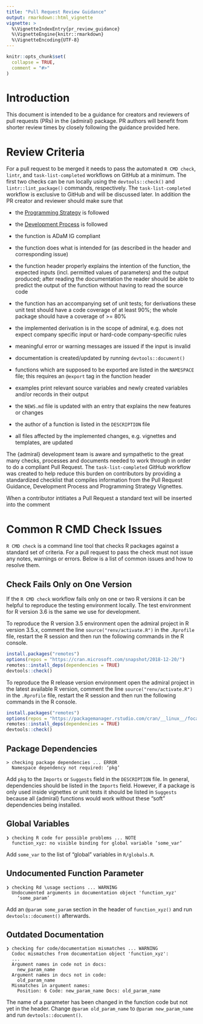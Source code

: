 ```yaml
---
title: "Pull Request Review Guidance"
output: rmarkdown::html_vignette
vignette: >
  %\VignetteIndexEntry{pr_review_guidance}
  %\VignetteEngine{knitr::rmarkdown}
  %\VignetteEncoding{UTF-8}
---
```


```r
knitr::opts_chunk$set(
  collapse = TRUE,
  comment = "#>"
)
```

# Introduction

This document is intended to be a guidance for creators and reviewers of pull requests (PRs) in the {admiral} package. PR authors will benefit from shorter review times by closely following the guidance provided here.


# Review Criteria

For a pull request to be merged it needs to pass the automated `R CMD check`, `lintr`, and `task-list-completed` workflows on GitHub at a minimum. The first two checks can  be run locally using the `devtools::check()` and `lintr::lint_package()` commands, respectively. The `task-list-completed` workflow is exclusive to GitHub and will be discussed later. In addition the PR creator and reviewer should make sure that

- the [Programming Strategy](programming_strategy.html) is followed

- the [Development Process](development_process.html) is followed

- the function is ADaM IG compliant

- the function does what is intended for (as described in the header and corresponding issue)

- the function header properly explains the intention of the function, the expected inputs (incl. permitted values of parameters) and the output produced; after reading the documentation the reader should be able to predict the output of the function without having to read the source code

- the function has an accompanying set of unit tests; for derivations these unit test should have a code coverage of at least 90%; the whole package should have a coverage of >= 80%

- the implemented derivation is in the scope of admiral, e.g. does not expect company specific input or hard-code company-specific rules

- meaningful error or warning messages are issued if the input is invalid

- documentation is created/updated by running `devtools::document()`

- functions which are supposed to be exported are listed in the `NAMESPACE` file; this requires an `@export` tag in the function header

- examples print relevant source variables and newly created variables and/or records in their output

- the `NEWS.md` file is updated with an entry that explains the new features or changes

- the author of a function is listed in the `DESCRIPTION` file

- all files affected by the implemented changes, e.g. vignettes and templates, are updated


The {admiral} development team is aware and sympathetic to the great many checks, processes and
documents needed to work through in order to do a compliant Pull Request.  The `task-list-completed` GitHub
workflow was created to help reduce this burden on contributors by providing a standardized checklist that compiles information from the Pull Request Guidance, Development Process and Programming Strategy Vignettes. 

When a contributor intitiates a Pull Request a standard text will be inserted into the comment 




# Common R CMD Check Issues

`R CMD check` is a command line tool that checks R packages against a standard set of criteria. For a pull request to pass the check must not issue any notes, warnings or errors. Below is a list of common issues and how to resolve them.

## Check Fails Only on One Version

If the `R CMD check` workflow fails only on one or two R versions it can be helpful to reproduce the testing environment locally. The test environment for R version 3.6 is the same we use for development.

To reproduce the R version 3.5 environment open the admiral project in R version 3.5.x, comment the line `source("renv/activate.R")` in the `.Rprofile` file, restart the R session and then run the following commands in the R console.

```r
install.packages("remotes")
options(repos = "https://cran.microsoft.com/snapshot/2018-12-20/")
remotes::install_deps(dependencies = TRUE)
devtools::check()
```

To reproduce the R release version environment open the admiral project in the latest available R version, comment the line `source("renv/activate.R")` in the `.Rprofile` file, restart the R session and then run the following commands in the R console.

```r
install.packages("remotes")
options(repos = "https://packagemanager.rstudio.com/cran/__linux__/focal/latest")
remotes::install_deps(dependencies = TRUE)
devtools::check()
```

## Package Dependencies

```
> checking package dependencies ... ERROR
  Namespace dependency not required: ‘pkg’
```

Add `pkg` to the `Imports` or `Suggests` field in the `DESCRIPTION` file. In general, dependencies should be listed in the `Imports` field. However, if a package is only used inside vignettes or unit tests it should be listed in `Suggests` because all {admiral} functions would work without these "soft" dependencies being installed.

## Global Variables

```
❯ checking R code for possible problems ... NOTE
  function_xyz: no visible binding for global variable ‘some_var’
```

Add `some_var` to the list of "global" variables in `R/globals.R`.

## Undocumented Function Parameter

```
❯ checking Rd \usage sections ... WARNING
  Undocumented arguments in documentation object 'function_xyz'
    ‘some_param’
```

Add an `@param some_param` section in the header of `function_xyz()` and run `devtools::document()` afterwards.

## Outdated Documentation

```
❯ checking for code/documentation mismatches ... WARNING
  Codoc mismatches from documentation object 'function_xyz':
  ...
  Argument names in code not in docs:
    new_param_name
  Argument names in docs not in code:
    old_param_name
  Mismatches in argument names:
    Position: 6 Code: new_param_name Docs: old_param_name
```

The name of a parameter has been changed in the function code but not yet in the header. Change `@param old_param_name` to `@param new_param_name` and run `devtools::document()`.
